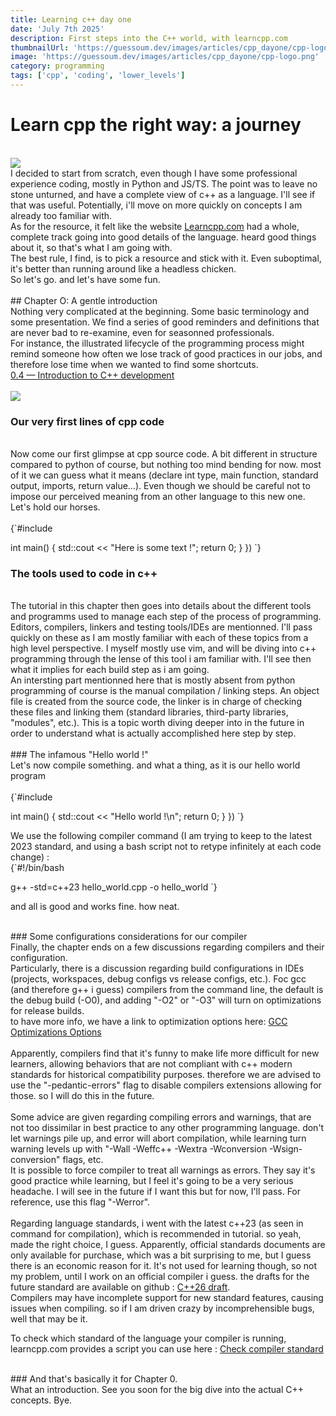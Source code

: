 ```yaml
---
title: Learning c++ day one
date: 'July 7th 2025'
description: First steps into the C++ world, with learncpp.com
thumbnailUrl: 'https://guessoum.dev/images/articles/cpp_dayone/cpp-logo.png'
image: 'https://guessoum.dev/images/articles/cpp_dayone/cpp-logo.png'
category: programming
tags: ['cpp', 'coding', 'lower_levels']
---
```


# Learn cpp the right way: a journey

<br />
<Image
  src={`/images/articles/cpp_dayone/cpp-logo.png`}
/>
<br />

<div>
  I decided to start from scratch, even though I have some professional experience coding,
	mostly in Python and JS/TS. The point was to leave no stone unturned, and have a complete view of c++ as a language. I'll see if that was useful.
	Potentially, i'll move on more quickly on concepts I am already too familiar with.
	<br />
	As for the resource, it felt like the website <a
  	href="https://www.learncpp.com/"
  	target="_blank"
  	className="underline underline-offset-2">Learncpp.com</a> had a whole, complete track going into good details of the language. heard good things about it, so that's what I am going with.
	<br />
	The best rule, I find, is to pick a resource and stick with it. Even suboptimal, it's better than running around like a headless chicken.
	<br />
	So let's go. and let's have some fun.
</div>


<br />
## Chapter O: A gentle introduction
<br />

<div>
Nothing very complicated at the beginning. Some basic terminology and some presentation.
We find a series of good reminders and definitions that are never bad to re-examine, even for seasonned professionals.
<br />
For instance, the illustrated lifecycle of the programming process might remind someone how often we lose track of good practices in our jobs, and therefore lose time when we wanted to find some shortcuts.
<br />
<a
  	href="https://www.learncpp.com/"
  	target="_blank"
  	className="underline underline-offset-2">0.4 — Introduction to C++ development</a>

</div>

<br />
<Image
  src={`/images/articles/cpp_dayone/Development_cycle_illustration.png`}
/>
<br />

### Our very first lines of cpp code
<br />

<div>
Now come our first glimpse at cpp source code. A bit different in structure compared to python of course, but nothing too mind bending for now. most of it we can guess what it means (declare int type, main function, standard output, imports, return value...). Even though we should be careful not to impose our perceived meaning from an other language to this new one.
<br />
Let's hold our horses.
</div>

<br />
<SyntaxHighlighter language="cpp">
{`#include <iostream>

int main() {
	std::cout << "Here is some text !";
		return 0;
	}
})
`}
</SyntaxHighlighter>
<br />

### The tools used to code in c++
<br />

<div>
The tutorial in this chapter then goes into details about the different tools and programms used to manage each step of the process of programming. Editors, compilers, linkers and testing tools/IDEs are mentionned. I'll pass quickly on these as I am mostly familiar with each of these topics from a high level perspective. I myself mostly use vim, and will be diving into c++ programming through the lense of this tool i am familiar with. I'll see then what it implies for each build step as i am going.
<br />
An intersting part mentionned here that is mostly absent from python programming of course is the manual compilation / linking steps. An object file is created from the source code, the linker is in charge of checking these files and linking them (standard libraries, third-party libraries, "modules", etc.). This is a topic worth diving deeper into in the future in order to understand what is actually accomplished here step by step.
</div>

<br />
### The infamous "Hello world !"
<br />

<div>Let's now compile something. and what a thing, as it is our hello world program</div>

<br />
<SyntaxHighlighter language="cpp">
{`#include <iostream>

int main() {
	std::cout << "Hello world !\n";
	return 0;
	}
})
`}
</SyntaxHighlighter>
<br />

<div>We use the following compiler command (I am trying to keep to the latest 2023 standard, and using a bash script not to retype infinitely at each code change) :</div>
<SyntaxHighlighter language="bash">
{`#!/bin/bash

g++ -std=c++23 hello_world.cpp -o hello_world
`}
</SyntaxHighlighter>
<br />

and all is good and works fine. how neat.


<br />
### Some configurations considerations for our compiler
<br />

<div>
Finally, the chapter ends on a few discussions regarding compilers and their configuration.
<br />
Particularly, there is a discussion regarding build configurations in IDEs (projects, workspaces, debug configs vs release configs, etc.). Foc gcc (and therefore g++ i guess) compilers from the command line, the default is the debug build (-O0), and adding "-O2" or "-O3" will turn on optimizations for release builds.
<br />
to have more info, we have a link to optimization options here: <a
  	href="https://gcc.gnu.org/onlinedocs/gcc/Optimize-Options.html"
  	target="_blank"
  	className="underline underline-offset-2">GCC Optimizations Options</a>
</div>
<br />

<div>
Apparently, compilers find that it's funny to make life more difficult for new learners, allowing behaviors that are not compliant with c++ modern standards for historical compatibility purposes. therefore we are advised to use the "-pedantic-errors" flag to disable compilers extensions allowing for those. so I will do this in the future.
</div>
<br />

<div>
Some advice are given regarding compiling errors and warnings, that are not too dissimilar in best practice to any other programming language. don't let warnings pile up, and error will abort compilation, while learning turn warning levels up with "-Wall -Weffc++ -Wextra -Wconversion -Wsign-conversion" flags, etc.
<br />
It is possible to force compiler to treat all warnings as errors. They say it's good practice while learning, but I feel it's going to be a very serious headache. I will see in the future if I want this but for now, I'll pass. For reference, use this flag "-Werror".
</div>
<br />

<div>
Regarding language standards, i went with the latest c++23 (as seen in command for compilation), which is recommended in tutorial. so yeah, made the right choice, I guess. Apparently, official standards documents are only available for purchase, which was a bit surprising to me, but I guess there is an economic reason for it. It's not used for learning though, so not my problem, until I work on an official compiler i guess.
the drafts for the future standard are available on github : <a
  	href="https://github.com/cplusplus/draft"
  	target="_blank"
  	className="underline underline-offset-2">C++26 draft</a>.
<br />
Compilers may have incomplete support for new standard features, causing issues when compiling. so if I am driven crazy by incomprehensible bugs, well that may be it.

To check which standard of the language your compiler is running, learncpp.com provides a script you can use here :
<a
  	href="https://www.learncpp.com/cpp-tutorial/what-language-standard-is-my-compiler-using/"
  	target="_blank"
  	className="underline underline-offset-2">Check compiler standard</a>
</div>


<br />
### And that's basically it for Chapter 0.
<br />
<div>
What an introduction. See you soon for the big dive into the actual C++ concepts.
Bye.
</div>
